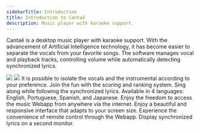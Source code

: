 ```yaml
---
sidebarTitle: Introduction
title: Introduction to Cantaê
description: Music player with karaoke support.
---
```


Cantaê is a desktop music player with karaoke support. With the advancement of Artificial Intelligence technology, it has become easier to separate the vocals from your favorite songs. The software manages vocal and playback tracks, controlling volume while automatically detecting synchronized lyrics.

<Frame>
  <img className="block border border-black/5 rounded-md dark:border-white/5 dark:hidden" src="/assets/images/cantae-light.png" />
  <img className="hidden border border-black/5 rounded-md dark:border-white/5 dark:block" src="/assets/images/cantae-dark.png" />
</Frame>

<Steps>
  <Step iconType="light" icon="volume" title="Separate Volume Control.">
    It is possible to isolate the vocals and the instrumental according to your preference.
  </Step>
  <Step iconType="light" icon="ranking-star" title="Scoring and Ranking">
    Join the fun with the scoring and ranking system.
  </Step>
  <Step iconType="light" icon="font" title="Synced Lyrics in Real Time">
    Sing along while following the synchronized lyrics.
  </Step>
  <Step iconType="light" icon="language" title="Multilingual">
    Available in 4 languages: English, Portuguese, Spanish, and Japanese.
  </Step>
  <Step iconType="light" icon="wifi" title="Universal Internet Access">
    Enjoy the freedom to access the music Webapp from anywhere via the internet.
  </Step>
  <Step iconType="light" icon="swatchbook" title="Beautiful and Responsive Interface">
    Enjoy a beautiful and responsive interface that adapts to your screen size.
  </Step>
  <Step iconType="light" icon="mobile" title="Remote Control Via Webapp">
    Experience the convenience of remote control through the Webapp.
  </Step>
  <Step iconType="light" icon="tv" title="Support for 2 Monitors">
    Display synchronized lyrics on a second monitor.
  </Step>
</Steps>
